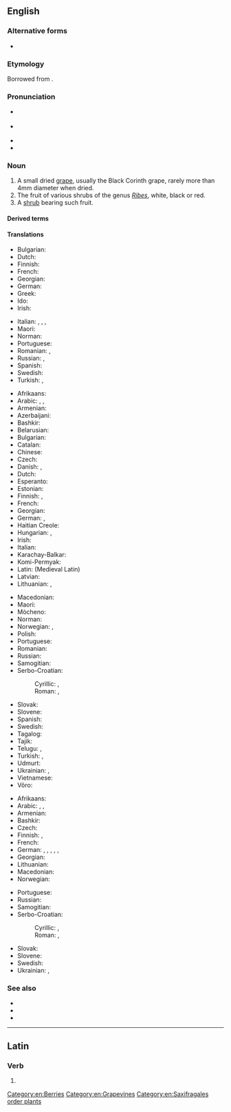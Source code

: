 ==English==

===Alternative forms===
* {{alter|en|coran|curran||obsolete}}

===Etymology===
Borrowed from {{bor|en|fr|raisin de Corinthe|lit=grapes of Corinth, the city in Greece}}.

===Pronunciation===
* {{a|RP}} {{IPA|en|/ˈkʌɹənt/}}
* {{a|GA}} {{IPA|en|/ˈkɝənt/}}
* {{audio|en|en-uk-currant.ogg|Audio (UK)}}
* {{homophone|en|current}}

===Noun===
{{en-noun}}

# A small dried [[grape]], usually the Black Corinth grape, rarely more than 4mm diameter when dried.
# The fruit of various shrubs of the genus ''[[Ribes]]'', white, black or red.
# A [[shrub]] bearing such fruit.

====Derived terms====
{{der4|en|black currant|currant bun|red currant|whitecurrant}}

====Translations====
{{trans-top|small dried grape}}
* Bulgarian: {{t|bg|стафида|f}}
* Dutch: {{t+|nl|krent|f}}
* Finnish: {{t+|fi|korintti}}
* French: {{t+|fr|raisin de Corinthe|m}}
* Georgian: {{t-needed|ka}}
* German: {{t+|de|Korinthe|f}}
* Greek: {{t|el|κορινθιακή σταφίδα|f}}
* Ido: {{t+|io|korinto}}
* Irish: {{t|ga|cuirín|m}}
{{trans-mid}}
* Italian: {{t|it|uva di Corinto|f}}, {{t|it|uva secca|f}}, {{t|it|uva sultanina|f}}, {{t|it|uva passa|f}}
* Maori: {{t|mi|karani}}
* Norman: {{t|nrf|corînthe|f}}
* Portuguese: {{t+|pt|passa|f}}
* Romanian: {{t|ro|stafide de Corint|f-p}}, {{t|ro|stafidă neagră|f}}
* Russian: {{t+|ru|кори́нка|f}}, {{t+|ru|сабза́|f}}
* Spanish: {{t|es|pasa de Corinto|f}}
* Swedish: {{t+|sv|korint|c}}
* Turkish: {{t+|tr|kuş üzümü}}, {{t+|tr|Frenk üzümü}}
{{trans-bottom}}

{{trans-top|fruit}}
* Afrikaans: {{t+|af|aalbessie}}
* Arabic: {{t|ar|رِيبَاس|m}}, {{t|ar|كِشْمِش|m}}, {{t|ar|عِنَب الذِئْب|m}}
* Armenian: {{t+|hy|հաղարջ}}
* Azerbaijani: {{t|az|qarağat}}
* Bashkir: {{t|ba|ҡарағат}}
* Belarusian: {{t|be|парэчка|f}}
* Bulgarian: {{t|bg|френско грозде|n}}
* Catalan: {{t|ca|grosella|f}}
* Chinese: {{t+|cmn|紅醋栗}}
* Czech: {{t+|cs|rybíz|m}}
* Danish: {{t+|da|solbær}}, {{t|da|ribs|n}}
* Dutch: {{t+|nl|aalbes|f}}
* Esperanto: {{t+|eo|ribo}}
* Estonian: {{t+|et|sõstar}}
* Finnish: {{t+|fi|herukka}}, {{t+|fi|viinimarja}}
* French: {{t+|fr|groseille|f}}
* Georgian: {{t|ka|მოცხარი}}
* German: {{t+|de|Johannisbeere|f}}, {{t+|de|Ribisel|f}}
* Haitian Creole: {{t|ht|cotoneast}}
* Hungarian: {{t+|hu|ribizli}}, {{t+|hu|ribiszke}}
* Irish: {{t|ga|cuirín|m}}
* Italian: {{t+|it|ribes}}
* Karachay-Balkar: {{t|krc|дугъум|tr=duğum}}
* Komi-Permyak: {{t|koi|сэтöр}}
* Latin: {{t|la|ribes|m}} (Medieval Latin)
* Latvian: {{t+|lv|upene|f}}
* Lithuanian: {{t|lt|serbentai|m-p}}, {{t|lt|serbentas|m}}
{{trans-mid}}
* Macedonian: {{t|mk|рибизла|f}}
* Maori: {{t|mi|karani}}
* Mòcheno: {{t|mhn|ribes|m}}
* Norman: {{t|nrf|gradile|f}}
* Norwegian: {{t+|no|rips|m}}, {{t|no|ripsbær|n}}
* Polish: {{t+|pl|porzeczka|f}}
* Portuguese: {{t+|pt|groselha|f}}
* Romanian: {{t+|ro|coacăză|f}}
* Russian: {{t+|ru|сморо́дина|f}}
* Samogitian: {{t|sgs|ašoklis|m}}
* Serbo-Croatian:
*: Cyrillic: {{t|sh|ри̏бӣз|m}}, {{t|sh|ри̏бӣзла|f}}
*: Roman: {{t+|sh|rȉbīz|m}}, {{t+|sh|rȉbīzla|f}}
* Slovak: {{t|sk|ríbezľa|f}}
* Slovene: {{t+|sl|rībez|m}}
* Spanish: {{t+|es|grosella}}
* Swedish: {{t+|sv|vinbär|n}}
* Tagalog: {{t|tl|groselya}}
* Tajik: {{t+|tg|бектошӣ}}
* Telugu: {{t+|te|ఎండుద్రాక్ష}}, {{t-check|te|ಕರ್ರಂಟ್}}
* Turkish: {{t+|tr|kuş üzümü}}, {{t+|tr|Frenk üzümü}}
* Udmurt: {{t|udm|сутэр}}
* Ukrainian: {{t|uk|порі́чка|f}}, {{t|uk|сморо́дина|f}}
* Vietnamese: {{t|vi|cây phúc bồn tử}}
* Võro: {{t|vro|hõrak}}
{{trans-bottom}}

{{trans-top|bush}}
* Afrikaans: {{t|af|aalbessiebos}}
* Arabic: {{t|ar|رِيبَاس|m}}, {{t|ar|كِشْمِش|m}}, {{t|ar|عِنَب الذِئْب|m}}
* Armenian: {{t+|hy|հաղարջենի}}
* Bashkir: {{t|ba|ҡарағат}}
* Czech: {{t+|cs|rybíz|m}}
* Finnish: {{t+|fi|viinimarja}}, {{t+|fi|viinimarjapensas}}
* French: {{t+|fr|groseillier|m}}
* German: {{t+|de|Johannisbeere|f}}, {{t|de|Johannisbeerstrauch|m}}, {{t|de|Johannisbeerstaude|m}}, {{t+|de|Ribisel|f}}, {{t|de|Ribiselstrauch|m}}, {{t|de|Ribiselstaude|m}}
* Georgian: {{t|ka|მოცხარი}}
* Lithuanian: {{t|lt|serbentas|m}}
* Macedonian: {{t|mk|рибизла|f}}
* Norwegian: {{t|no|ripsbærbusk|c}}
{{trans-mid}}
* Portuguese: {{t+|pt|groselheira|f}}
* Russian: {{t+|ru|сморо́дина|f}}
* Samogitian: {{t|sgs|ašoklis|m}}
* Serbo-Croatian:
*: Cyrillic: {{t|sh|ри̏бӣз|m}}, {{t|sh|ри̏бӣзла|f}}
*: Roman: {{t+|sh|rȉbīz|m}}, {{t+|sh|rȉbīzla|f}}
* Slovak: {{t|sk|ríbezľa|f}}
* Slovene: {{t+|sl|rībez|m}}
* Swedish: {{t|sv|vinbärsbuske|c}}
* Ukrainian: {{t|uk|порі́чка|f}}, {{t|uk|сморо́дина|f}}
{{trans-bottom}}

===See also===
* {{l|en|date}}
* {{l|en|raisin}}
* {{l|en|sultana}}

[[Category:en:Berries]]
[[Category:en:Grapevines]]
[[Category:en:Saxifragales order plants]]

----

==Latin==

===Verb===
{{la-verb-form|currant}}

# {{inflection of|la|currō||3|p|pres|actv|subj}}